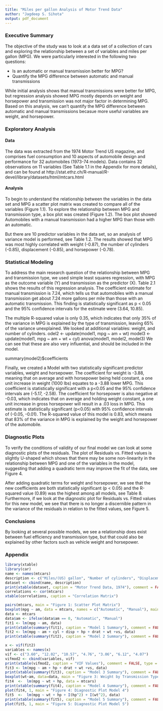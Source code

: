 ```yaml
---
title: "Miles per gallon Analysis of Motor Trend Data"
author: "Jagdeep S. Sihota"
output: pdf_document
---
```


### Executive Summary
The objective of the study was to look at a data set of a collection of cars and exploring the relationship between a set of variables and miles per gallon (MPG). We were particularly interested in the following two questions:

* Is an automatic or manual transmission better for MPG?
* Quantify the MPG difference between automatic and manual transmissions

While initial analysis shows that manual transmissions were better for MPG, but regression analysis showed MPG mostly depends on weight and horsepower and transmission was not major factor in determining MPG. Based on this analysis, we can't quantify the MPG difference between automatic and manual transmissions becasue more useful  variables are weight, and horsepower.

### Exploratory Analysis
#### Data
The data was extracted from the 1974 Motor Trend US magazine, and comprises fuel consumption and 10 aspects of automobile design and performance for 32 automobiles (1973-74 models). Data contains 32 observations on 11 variables (See Table 1.1 in the Appendix for more details), and can be found at http://stat.ethz.ch/R-manual/R-devel/library/datasets/html/mtcars.html

#### Analysis
To begin to understand the relationship between the variables in the data set and MPG a scatter plot matrix was created to compare all of the variables (Figure 1.1). To explore the relationship between MPG and transmission type, a box plot was created (Figure 1.2). The box plot showed Automobiles with a manual transmission had a higher MPG than those with an automatic.

But there are 10 predictor variables in the data set, so an analysis of variance model is performed, see Table 1.2. The results showed that MPG was most highly correlated with weight (-0.87), the number of cylinders (-0.85), displacement (-0.85), and horsepower (-0.78).

### Statistical Modeling
To address the main research question of the relationship between MPG and transmission type, we used simple least squares regression, with MPG as the outcome variable (Y) and transmission as the predictor (X). Table 2.1 shows the results of this regression analysis. The coefficient estimate for manual transmission is 7.24, which tells us that automobiles with a manual transmission get about 7.24 more gallons per mile than those with an automatic transmission. This finding is statistically significant as p < 0.05 and the 95% confidence intervals for the estimate were (3.64, 10.85).

The multiple R-squared value is only 0.35, which indicates that only 35% of the variance in MPG is explained by the type of transmission, leaving 65% of the variance unexplained. We looked at additional variables: weight, and number of cylinders. 
odel2 <- update(model1, mpg ~ am + wt)
model3 <- update(model1, mpg ~ am + wt + cyl)
anova(model1, model2, model3)
We can see that these are also very influential, and should be included in the model.

summary(model2)$coefficients


Finally, we created a Model with two statistically significant predictor variables, weight and horsepower. The coefficient for weight is -3.88, meaning that on average and with horsepower being held constant, a one unit increase in weight (1000 lbs) equates to a -3.88 lower MPG. This coefficient is statistically significant with a p<0.05 and the 95% confidence intervals are (-5.17, -2.58). The coefficient for horsepower is also negative at -0.03, which indicates that on average and holding weight constant, a one unit increase in gross horsepower will result in a .03 loss in MPG. This estimate is statistically significant (p<0.05) with 95% confidence intervals of (-0.05, -0.01). The R-squared value of this model is 0.83, which means that 83% of the variance in MPG is explained by the weight and horsepower of the automobile.

### Diagnostic Plots
To verify the conditions of validity of our final model we can look at some diagnostic plots of the residuals. The plot of Residuals vs. Fitted values is slightly U-shaped which shows that there may be some non-linearity in the relationship between MPG and one of the variables in the model, suggesting that adding a quadratic term may improve the fit of the data, see Figure 4.

After adding quadratic terms for weight and horsepower, we see that the new coefficients are both statistically significant (p < 0.05) and the R-squared value (0.89) was the highest among all models, see Table 8. Furthermore, if we look at the diagnostic plot for Residuals vs. Fitted values for this new model, we see that there is no longer a discernible pattern in the variance of the residuals in relation to the fitted values, see Figure 5.

### Conclusions 
By looking at several possible models, we see a relationship does exist between fuel efficiency and transmission type, but that could also be explained by other factors such as vehicle weight and horsepower.

### Appendix
```r
library(xtable)
library(car)
name <- names(mtcars)
description <- c("Miles/(US) gallon", "Number of cylinders", "Displacement (cu.in.", "Gross horsepower", "Rear axle ratio", "Weight (lb/1000)", "1/4 mile time", "V/S", "Transmission (0 = automatic, 1 = manual)", "Number of forward gears", "Number of carburetors")
dataset <- cbind(name, description)
print(xtable(dataset, caption = "Motor Trend Data, 1974"), comment = FALSE, type = 'latex')
correlations <- cor(mtcars)
xtable(correlations, caption = "Correlation Matrix")

pairs(mtcars, main = "Figure 1: Scatter Plot Matrix")
boxplot(mpg ~ am, data = mtcars, names = c("Automatic", "Manual"), main = "Figure 2: MPG by Transmission Type", ylab = "Miles per Gallon (MPG)", xlab = "Transmission")
data <- mtcars
data$am <- ifelse(data$am == 0, "Automatic", "Manual")
fit1 <- lm(mpg ~ am, data)
print(xtable(summary(fit1), caption = "Model 1 Summary"), comment = FALSE, type = 'latex')
fit2 <- lm(mpg ~ am + cyl + disp + hp + drat + wt +vs, data)
print(xtable(summary(fit2), caption = "Model 2 Summary"), comment = FALSE, type = 'latex')

x <- vif(fit2)
variables <- names(x)
vif <- c("3.60", "12.02", "10.57", "4.76", "3.06", "6.12", "4.07")
vifmod2 <- cbind(variables, vif)
print(xtable(vifmod2, caption = "VIF Values"), comment = FALSE, type = 'latex')
fit3 <- lm(mpg ~ am + hp + drat + wt +vs, data)
print(xtable(summary(fit3), caption = "Model 3 Summary"), comment = FALSE, type = 'latex')
boxplot(wt~am, data=data, main = "Figure 3: Weight by Transmission Type", ylab = "Weight (lb/1000)", xlab = "Transmission")
fit4  <-  lm(mpg ~ wt + hp, data = mtcars)
print(xtable(summary(fit4), caption = "Model 4 Summary"), comment = FALSE, type = 'latex')
plot(fit4, 1, main = "Figure 4: Diagnostic Plot Model 4")
fit5  <-  lm(mpg ~ wt + hp + I(hp^2) + I(wt^2), data)
print(xtable(summary(fit5), caption = "Model 5 Summary"), comment = FALSE, type = 'latex')
plot(fit5, 1, main = "Figure 5: Diagnostic Plot Model 5")
```